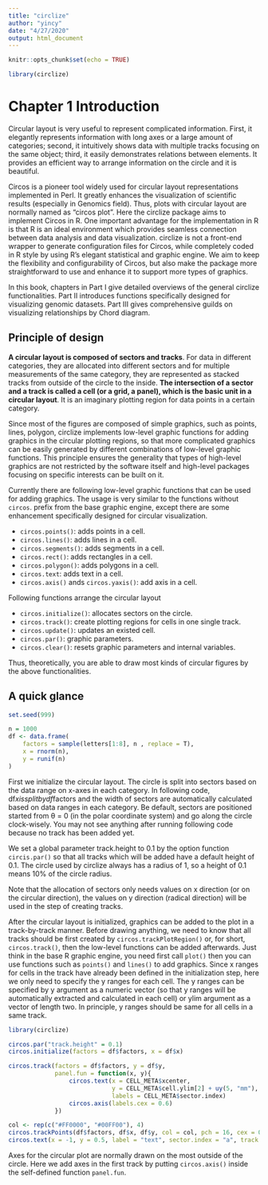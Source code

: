 ```yaml
---
title: "circlize"
author: "yincy"
date: "4/27/2020"
output: html_document
---
```


```r
knitr::opts_chunk$set(echo = TRUE)
```

```r
library(circlize)
```

# Chapter 1 Introduction  
Circular layout is very useful to represent complicated information. First, it elegantly represents information with long axes or a large amount of categories; second, it intuitively shows data with multiple tracks focusing on the same object; third, it easily demonstrates relations between elements. It provides an efficient way to arrange information on the circle and it is beautiful.  

Circos is a pioneer tool widely used for circular layout representations implemented in Perl. It greatly enhances the visualization of scientific results (especially in Genomics field). Thus, plots with circular layout are normally named as “circos plot”. Here the circlize package aims to implement Circos in R. One important advantage for the implementation in R is that R is an ideal environment which provides seamless connection between data analysis and data visualization. circlize is not a front-end wrapper to generate configuration files for Circos, while completely coded in R style by using R’s elegant statistical and graphic engine. We aim to keep the flexibility and configurability of Circos, but also make the package more straightforward to use and enhance it to support more types of graphics.  

In this book, chapters in Part I give detailed overviews of the general circlize functionalities. Part II introduces functions specifically designed for visualizing genomic datasets. Part III gives comprehensive guilds on visualizing relationships by Chord diagram.  

## Principle of design  
**A circular layout is composed of sectors and tracks**. For data in different categories, they are allocated into different sectors and for multiple measurements of the same category, they are represented as stacked tracks from outside of the circle to the inside. **The intersection of a sector and a track is called a cell (or a grid, a panel), which is the basic unit in a circular layout**. It is an imaginary plotting region for data points in a certain category.  

Since most of the figures are composed of simple graphics, such as points, lines, polygon, circlize implements low-level graphic functions for adding graphics in the circular plotting regions, so that more complicated graphics can be easily generated by different combinations of low-level graphic functions. This principle ensures the generality that types of high-level graphics are not restricted by the software itself and high-level packages focusing on specific interests can be built on it.  

Currently there are following low-level graphic functions that can be used for adding graphics. The usage is very similar to the functions without `circos`. prefix from the base graphic engine, except there are some enhancement specifically designed for circular visualization.  

+ `circos.points()`: adds points in a cell.  
+ `circos.lines()`: adds lines in a cell.  
+ `circos.segments()`: adds segments in a cell.  
+ `circos.rect()`: adds rectangles in a cell.  
+ `circos.polygon()`: adds polygons in a cell.  
+ `circos.text`: adds text in a cell.  
+ `circos.axis()` ands `circos.yaxis()`: add axis in a cell.  

Following functions arrange the circular layout  

+ `circos.initialize()`: allocates sectors on the circle.  
+ `circos.track()`: create plotting regions for cells in one single track.  
+ `circos.update()`: updates an existed cell.  
+ `circos.par()`: graphic parameters.  
+ `circos.clear()`: resets graphic parameters and internal variables.  

Thus, theoretically, you are able to draw most kinds of circular figures by the above functionalities. 

## A quick glance  
```r
set.seed(999)

n = 1000
df <- data.frame(
    factors = sample(letters[1:8], n , replace = T), 
    x = rnorm(n), 
    y = runif(n)
)
```

First we initialize the circular layout. The circle is split into sectors based on the data range on x-axes in each category. In following code, df$x is split by df$factors and the width of sectors are automatically calculated based on data ranges in each category. Be default, sectors are positioned started from  θ = 0 (in the polar coordinate system) and go along the circle clock-wisely. You may not see anything after running following code because no track has been added yet.  

We set a global parameter track.height to 0.1 by the option function `circis.par()` so that all tracks which will be added have a default height of 0.1. The circle used by circlize always has a radius of 1, so a height of 0.1 means 10% of the circle radius.  

Note that the allocation of sectors only needs values on x direction (or on the circular direction), the values on y direction (radical direction) will be used in the step of creating tracks.  

After the circular layout is initialized, graphics can be added to the plot in a track-by-track manner. Before drawing anything, we need to know that all tracks should be first created by `circos.trackPlotRegion()` or, for short, `circos.track()`, then the low-level functions can be added afterwards. Just think in the base R graphic engine, you need first call `plot()` then you can use functions such as `points()` and `lines()` to add graphics. Since x ranges for cells in the track have already been defined in the initialization step, here we only need to specify the y ranges for each cell. The y ranges can be specified by y argument as a numeric vector (so that y ranges will be automatically extracted and calculated in each cell) or ylim argument as a vector of length two. In principle, y ranges should be same for all cells in a same track.  
```r
library(circlize)

circos.par("track.height" = 0.1)
circos.initialize(factors = df$factors, x = df$x)

circos.track(factors = df$factors, y = df$y, 
             panel.fun = function(x, y){
                 circos.text(x = CELL_META$xcenter, 
                             y = CELL_META$cell.ylim[2] + uy(5, "mm"), 
                             labels = CELL_META$sector.index)
                 circos.axis(labels.cex = 0.6)
             })

col <- rep(c("#FF0000", "#00FF00"), 4)
circos.trackPoints(df$factors, df$x, df$y, col = col, pch = 16, cex = 0.5)
circos.text(x = -1, y = 0.5, label = "text", sector.index = "a", track.index = 1)
```

Axes for the circular plot are normally drawn on the most outside of the circle. Here we add axes in the first track by putting `circos.axis()` inside the self-defined function `panel.fun`.  




















